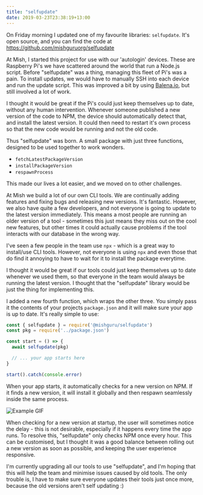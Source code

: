 ```yaml
---
title: "selfupdate"
date: 2019-03-23T23:38:19+13:00
---
```


On Friday morning I updated one of my favourite libraries:  `selfupdate`. It's
open source, and you can find the code at
https://github.com/mishguruorg/selfupdate

At Mish, I started this project for use with our 'autologin' devices. These are
Raspberry Pi's we have scattered around the world that run a Node.js script.
Before "selfupdate" was a thing, managing this fleet of Pi's was a pain. To
install updates, we would have to manually SSH into each device and run the
update script. This was improved a bit by using
[Balena.io](https://www.balena.io/), but still involved a lot of work. 

I thought it would be great if the Pi's could just keep themselves up to date,
without any human intervention. Whenever someone published a new version of the
code to NPM, the device should automatically detect that, and install the
latest version. It could then need to restart it's own process so that the new
code would be running and not the old code. 

Thus "selfupdate" was born. A small package with just three functions, designed
to be used together to work wonders.

- `fetchLatestPackageVersion`
- `installPackageVersion`
- `respawnProcess`

This made our lives a lot easier, and we moved on to other challenges.

At Mish we build a lot of our own CLI tools. We are continually adding features
and fixing bugs and releasing new versions. It's fantastic. However, we also
have quite a few developers, and not everyone is going to update to the latest
version immediately. This means a most people are running an older version of a
tool - sometimes this just means they miss out on the cool new features, but
other times it could actually cause problems if the tool interacts with our
database in the wrong way.

I've seen a few people in the team use `npx` - which is a great way to
install/use CLI tools. However, not everyone is using `npx` and even those that
do find it annoying to have to wait for it to install the package everytime.

I thought it would be great if our tools could just keep themselves up to date
whenever we used them, so that everyone in the team would always be running the
latest version. I thought that the "selfupdate" library would be just the thing
for implementing this.

I added a new fourth function, which wraps the other three.  You simply pass it
the contents of your projects `package.json` and it will make sure your app is
up to date. It's really simple to use:

``` javascript
const { selfupdate } = require('@mishguru/selfupdate')
const pkg = require('../package.json')

const start = () => {
  await selfupdate(pkg)

  // ... your app starts here
}

start().catch(console.error)
```

When your app starts, it automatically checks for a new version on NPM. If it
finds a new version, it will install it globally and then respawn seamlessly
inside the same process.

![Example GIF](./selfupdate.gif)

When checking for a new version at startup, the user will sometimes notice the
delay - this is not desirable, especially if it happens every time the app
runs. To resolve this, "selfupdate" only checks NPM once every hour. This can
be customised, but I thought it was a good balance between rolling out a new
version as soon as possible, and keeping the user experience responsive. 

I'm currently upgrading all our tools to use "selfupdate", and I'm hoping that
this will help the team and minimise issues caused by old tools. The only
trouble is, I have to make sure everyone updates their tools just once more,
because the old versions aren't self updating :)
